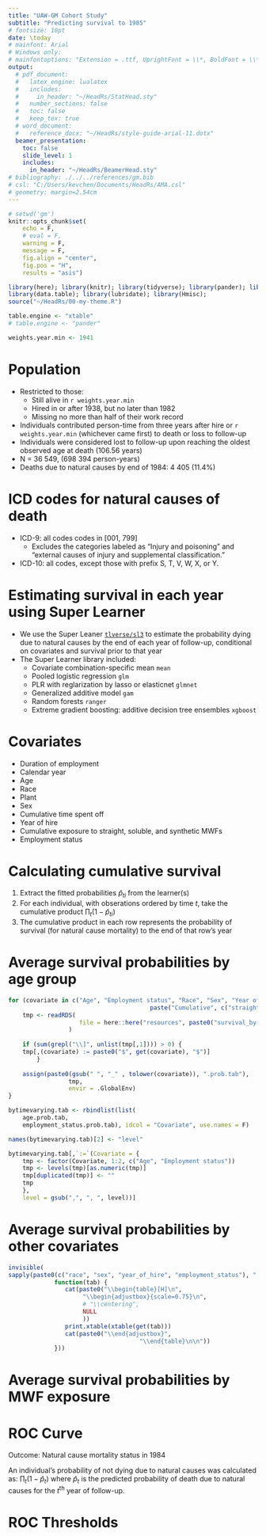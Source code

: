 ```yaml
---
title: "UAW-GM Cohort Study"
subtitle: "Predicting survival to 1985"
# fontsize: 10pt
date: \today
# mainfont: Arial
# Windows only:
# mainfontoptions: "Extension = .ttf, UprightFont = \\*, BoldFont = \\*bd, ItalicFont = \\*i, BoldItalicFont = \\*bi"
output:
  # pdf_document:
  #   latex_engine: lualatex
  #   includes:
  #     in_header: "~/HeadRs/StatHead.sty"
  #   number_sections: false
  #   toc: false
  #   keep_tex: true
  # word_document:
  #   reference_docx: "~/HeadRs/style-guide-arial-11.dotx"
  beamer_presentation:
    toc: false
    slide_level: 1
    includes:
      in_header: "~/HeadRs/BeamerHead.sty"
# bibliography: ./../../references/gm.bib
# csl: "C:/Users/kevchen/Documents/HeadRs/AMA.csl"
# geometry: margin=2.54cm
---
```


```r
# setwd('gm')
knitr::opts_chunk$set(
	echo = F,
	# eval = F,
	warning = F,
	message = F,
	fig.align = "center",
	fig.pos = "H",
	results = "asis")

library(here); library(knitr); library(tidyverse); library(pander); library(xtable)
library(data.table); library(lubridate); library(Hmisc);
source("~/HeadRs/00-my-theme.R")

table.engine <- "xtable"
# table.engine <- "pander"

weights.year.min <- 1941

```

# Population

\linespread{1.5}

- Restricted to those:
	- Still alive in `r weights.year.min`
	- Hired in or after 1938, but no later than 1982
	- Missing no more than half of their work record
- Individuals contributed person-time from three years after hire or `r weights.year.min` (whichever came first) to death or loss to follow-up
- Individuals were considered lost to follow-up upon reaching the oldest observed age at death (106.56 years)
- N = 36 549, (698 394 person-years)
- Deaths due to natural causes by end of 1984: 4 405 (11.4\%)

# ICD codes for natural causes of death

\linespread{1.5}

- ICD-9: all codes codes in [001, 799]
	- Excludes the categories labeled as “Injury and poisoning” and “external causes of injury and supplemental classification.”
- ICD-10: all codes, except those with prefix S, T, V, W, X, or Y.

# Estimating survival in each year using Super Learner

\linespread{1.25}

- We use the Super Leaner [`tlverse/sl3`](https://github.com/tlverse/sl3) to estimate the probability dying due to natural causes by the end of each year of follow-up, conditional on covariates and survival prior to that year
- The Super Learner library included:
	- Covariate combination-specific mean `mean`
	- Pooled logistic regression `glm`
	- PLR with reglarization by lasso or elasticnet `glmnet`
	- Generalized additive model `gam`
	- Random forests `ranger`
	- Extreme gradient boosting: additive decision tree ensembles `xgboost`

# Covariates

\linespread{1.25}

- Duration of employment
- Calendar year
- Age
- Race
- Plant
- Sex
- Cumulative time spent off
- Year of hire
- Cumulative exposure to straight, soluble, and synthetic MWFs
- Employment status

<!-- # Model 1 results -->

<!-- ```{r} -->
<!-- glm.tab <- readRDS(here::here(paste0("reports/survival to 1985/resources/FU from ", weights.year.min), "small.glm.tab.rds"))  -->
<!-- glm.tab[, `:=`(Covariate = { -->
<!-- 	tmp <- Covariate -->
<!-- 	tmp[duplicated(tmp)] <- "" -->
<!-- 	tmp -->
<!-- })] -->
<!-- ``` -->

<!-- \begin{table}[H] -->
<!-- \begin{adjustbox}{scale=0.75} -->
<!-- \centering -->
<!-- ```{r} -->
<!-- xtable(glm.tab[1:20,-"SE"]) -->
<!-- ``` -->
<!-- \end{adjustbox} -->
<!-- \end{table} -->

<!-- # -->

<!-- ## Model 1 results (continued) -->

<!-- \vspace{2.5pt} -->
<!-- \begin{table}[H] -->
<!-- \begin{adjustbox}{scale=0.75} -->
<!-- \centering -->
<!-- ```{r} -->
<!-- xtable(glm.tab[21:nrow(glm.tab),-"SE"]) -->
<!-- ``` -->
<!-- \end{adjustbox} -->
<!-- \end{table} -->

<!-- # Model 2 results -->

<!-- ```{r} -->
<!-- gam.tab <- readRDS(here::here("reports/survival to 1985/resources", "small.gam.tab.rds")) -->
<!-- gam.tab[, `:=`(Covariate = { -->
<!-- 	tmp <- Covariate -->
<!-- 	tmp[duplicated(tmp)] <- "" -->
<!-- 	tmp -->
<!-- })] -->
<!-- ``` -->

<!-- \begin{table}[H] -->
<!-- \begin{adjustbox}{scale=0.75} -->
<!-- \centering -->
<!-- ```{r} -->
<!-- xtable(gam.tab[1:17,-"SE"]) -->
<!-- ``` -->
<!-- \end{adjustbox} -->
<!-- \end{table} -->

<!-- # -->

<!-- ## Model 2 results (continued) -->

<!-- \vspace{\baselineskip} -->
<!-- \begin{table}[H] -->
<!-- \begin{adjustbox}{scale=0.75} -->
<!-- \centering -->
<!-- ```{r} -->
<!-- xtable(gam.tab[18:nrow(gam.tab),-"SE"]) -->
<!-- ``` -->
<!-- \end{adjustbox} -->
<!-- \end{table} -->
<!-- \vspace{\baselineskip} -->
<!-- \footnotesize Splined terms not shown. -->

# Calculating cumulative survival

\linespread{1.25}

1. Extract the fitted probabilities $\hat p_{ti}$ from the learner(s)
2. For each individual, with obserations ordered by time $t$, take the cumulative product $\prod_t(1 - \hat p_{ti})$
3. The cumulative product in each row represents the probability of survival (for natural cause mortality) to the end of that row's year

# Average survival probabilities by age group

```r
for (covariate in c("Age", "Employment status", "Race", "Sex", "Year of hire",
										paste("Cumulative", c("straight", "soluble", "synthetic")))) {
	tmp <- readRDS(
				 	file = here::here("resources", paste0("survival_by-", gsub(" ", "-" , covariate), ".rds"))
				 )
	
	if (sum(grepl("\\]", unlist(tmp[,1]))) > 0) {
	tmp[,(covariate) := paste0("$", get(covariate), "$")]
		}
	
	assign(paste0(gsub(" ", "_" , tolower(covariate)), ".prob.tab"),
				 tmp,
				 envir = .GlobalEnv)
}

bytimevarying.tab <- rbindlist(list(
	age.prob.tab,
	employment_status.prob.tab), idcol = "Covariate", use.names = F)

names(bytimevarying.tab)[2] <- "level"

bytimevarying.tab[,`:=`(Covariate = {
	tmp <- factor(Covariate, 1:2, c("Age", "Employment status"))
	tmp <- levels(tmp)[as.numeric(tmp)]
	tmp[duplicated(tmp)] <- ""
	tmp
	},
	level = gsub(",", ", ", level))]

```

\begin{table}[H]
\begin{adjustbox}{scale=0.75}
\centering
```r
xtable(age.prob.tab)
```
\end{adjustbox}
\end{table}

# Average survival probabilities by other covariates

```r
invisible(
sapply(paste0(c("race", "sex", "year_of_hire", "employment_status"), ".prob.tab"),
			 function(tab) {
			 	cat(paste0("\\begin{table}[H]\n",
					 "\\begin{adjustbox}{scale=0.75}\n",
					 # "\\centering",
					 NULL
					 ))
			 	print.xtable(xtable(get(tab)))
			 	cat(paste0("\\end{adjustbox}",
			 						 "\\end{table}\n\n"))
			 }))
```


# Average survival probabilities by MWF exposure

\begin{table}[H]
\begin{adjustbox}{scale=0.75}
\centering
```r
bymwf.tab <- rbindlist(list(
	cumulative_straight.prob.tab, cumulative_soluble.prob.tab, cumulative_synthetic.prob.tab), idcol = "Cumulative exposure", use.names = F)

names(bymwf.tab)[2] <- "level"

bymwf.tab[,`:=`(`Cumulative exposure` = {
	tmp <- factor(`Cumulative exposure`, 1:3, c("Straight", "Soluble", "Synthetic"))
	tmp <- levels(tmp)[as.numeric(tmp)]
	# tmp[duplicated(tmp)] <- NA
	tmp
	},
	level = gsub(",", ", ", level))]

bymwf.tab <- rbindlist(lapply(unique(bymwf.tab$`Cumulative exposure`), function (x) {
	rbindlist(list(
		data.table(level = paste0("\\multicolumn{2}{l}{", x, "}\\\\\n%")),
		bymwf.tab[`Cumulative exposure` == x, -1, with = F]),
		fill = T)
}))

names(bymwf.tab)[1] <- "Cumulative exposure"

bymwf.tab %>% xtable(align = rep("r", ncol(.) + 1)) %>% print.xtable()

```
\end{adjustbox}
\end{table}

<!-- \begin{table}[H] -->
<!-- \begin{adjustbox}{scale=0.75} -->
<!-- \centering -->
<!-- ```{r} -->
<!-- xtable(bymwf.tab) -->
<!-- ``` -->
<!-- \end{adjustbox} -->
<!-- \end{table} -->

# ROC Curve

\includegraphics[scale=0.85]{`r here::here("reports/survival to 1985/resources", "sl.roc.pdf")`}

\footnotesize

Outcome: Natural cause mortality status in 1984

An individual's probability of not dying due to natural causes was calculated as: $\prod_t(1 - \hat p_t)$ where $\hat p_t$ is the predicted probability of death due to natural causes for the $t^\text{th}$ year of follow-up.

# ROC Thresholds

\begin{table}[H]
\begin{adjustbox}{scale=0.75}
\centering
```r
roc.threshold <- readRDS(
	file = here::here("resources", "roc.threshold.rds"))

names(roc.threshold) <- gsub("threshold\\.", "", names(roc.threshold))

roc.threshold %>% xtable(digits = 4) %>% print
```
\end{adjustbox}
\end{table}